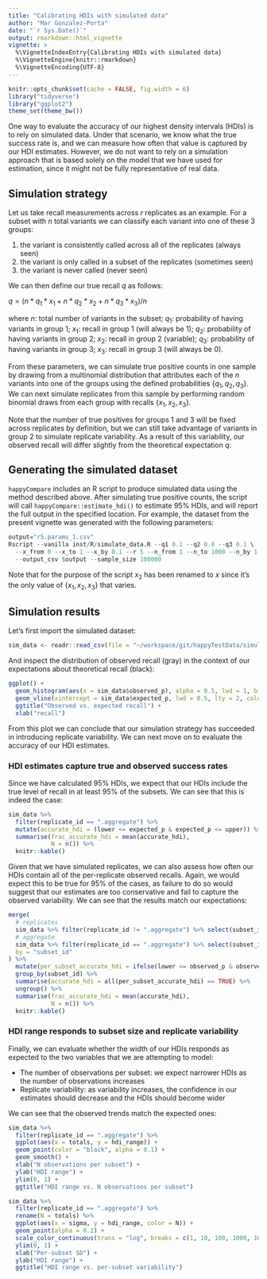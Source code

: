 ```yaml
---
title: "Calibrating HDIs with simulated data"
author: "Mar Gonzalez-Porta"
date: "`r Sys.Date()`"
output: rmarkdown::html_vignette
vignette: >
  %\VignetteIndexEntry{Calibrating HDIs with simulated data}
  %\VignetteEngine{knitr::rmarkdown}
  %\VignetteEncoding{UTF-8}
---
```


```r
knitr::opts_chunk$set(cache = FALSE, fig.width = 6)
library("tidyverse")
library("ggplot2")
theme_set(theme_bw())
```

One way to evaluate the accuracy of our highest density intervals (HDIs) is to rely on simulated data. Under that scenario, we know what the true success rate is, and we can measure how often that value is captured by our HDI estimates. However, we do not want to rely on a simulation approach that is based solely on the model that we have used for estimation, since it might not be fully representative of real data. 

## Simulation strategy
Let us take recall measurements across $r$ replicates as an example. For a subset with $n$ total variants we can classify each variant into one of these 3 groups: 

1) the variant is consistently called across all of the replicates (always seen)
2) the variant is only called in a subset of the replicates (sometimes seen) 
3) the variant is never called (never seen)

We can then define our true recall $q$ as follows:

$q = (n*q_1*x_1 + n*q_2*x_2 + n*q_3*x_3) / n$

where $n$: total number of variants in the subset; 
$q_1$: probability of having variants in group 1;
$x_1$: recall in group 1 (will always be 1);
$q_2$: probability of having variants in group 2;
$x_2$: recall in group 2 (variable);
$q_3$: probability of having variants in group 3;
$x_3$: recall in group 3 (will always be 0).

From these parameters, we can simulate true positive counts in one sample by drawing from a multinomial distribution that attributes each of the $n$ variants into one of the groups using the defined probabilities $\{q_1, q_2, q_3\}$. We can next simulate replicates from this sample by performing random binomial draws from each group with recalls $\{x_1, x_2, x_3\}$. 

Note that the number of true positives for groups 1 and 3 will be fixed across replicates by definition, but we can still take advantage of variants in group 2 to simulate replicate variability. As a result of this variability, our observed recall will differ slightly from the theoretical expectation $q$.


## Generating the simulated dataset
`happyCompare` includes an R script to produce simulated data using the method described above. After simulating true positive counts, the script will call `happyCompare::estimate_hdi()` to estimate 95% HDIs, and will report the full output in the specified location. For example, the dataset from the present vignette was generated with the following parameters:

```r
output="r5.params_1.csv"
Rscript --vanilla inst/R/simulate_data.R --q1 0.1 --q2 0.8 --q3 0.1 \
  --x_from 0 --x_to 1 --x_by 0.1 --r 5 --n_from 1 --n_to 1000 --n_by 1 \
  --output_csv $output --sample_size 100000
```

Note that for the purpose of the script $x_2$ has been renamed to $x$ since it's the only value of $\{x_1, x_2, x_3\}$ that varies.


## Simulation results

Let's first import the simulated dataset:
```r
sim_data <- readr::read_csv(file = "~/workspace/git/happyTestData/simulations/r5.params_1.csv")
```

And inspect the distribution of observed recall (gray) in the context of our expectations about theoretical recall (black):
```r
ggplot() +
  geom_histogram(aes(x = sim_data$observed_p), alpha = 0.5, lwd = 1, bins = 1000) +
  geom_vline(xintercept = sim_data$expected_p, lwd = 0.5, lty = 2, color = "black") +
  ggtitle("Observed vs. expected recall") +
  xlab("recall")
```

From this plot we can conclude that our simulation strategy has succeeded in introducing replicate variability. We can next move on to evaluate the accuracy of our HDI estimates.

### HDI estimates capture true and observed success rates
Since we have calculated 95% HDIs, we expect that our HDIs include the true level of recall in at least 95% of the subsets. We can see that this is indeed the case:

```r
sim_data %>% 
  filter(replicate_id == ".aggregate") %>% 
  mutate(accurate_hdi = (lower <= expected_p & expected_p <= upper)) %>% 
  summarise(frac_accurate_hdi = mean(accurate_hdi),
            N = n()) %>% 
  knitr::kable()
```

Given that we have simulated replicates, we can also assess how often our HDIs contain all of the per-replicate observed recalls. Again, we would expect this to be true for 95% of the cases, as failure to do so would suggest that our estimates are too conservative and fail to capture the observed variability. We can see that the results match our expectations: 

```r
merge(
  # replicates
  sim_data %>% filter(replicate_id != ".aggregate") %>% select(subset_id, observed_p),
  # aggregate
  sim_data %>% filter(replicate_id == ".aggregate") %>% select(subset_id, lower, upper),
  by = "subset_id"
) %>% 
  mutate(per_subset_accurate_hdi = ifelse(lower <= observed_p & observed_p <= upper, TRUE, FALSE)) %>% 
  group_by(subset_id) %>% 
  summarise(accurate_hdi = all(per_subset_accurate_hdi) == TRUE) %>% 
  ungroup() %>% 
  summarise(frac_accurate_hdi = mean(accurate_hdi),
            N = n()) %>% 
  knitr::kable()
```

### HDI range responds to subset size and replicate variability

Finally, we can evaluate whether the width of our HDIs responds as expected to the two variables that we are attempting to model: 

- The number of observations per subset: we expect narrower HDIs as the number of observations increases
- Replicate variability: as variability increases, the confidence in our estimates should decrease and the HDIs should become wider

We can see that the observed trends match the expected ones:

```r
sim_data %>% 
  filter(replicate_id == ".aggregate") %>% 
  ggplot(aes(x = totals, y = hdi_range)) +
  geom_point(color = "black", alpha = 0.1) +
  geom_smooth() +
  xlab("N observations per subset") +
  ylab("HDI range") +
  ylim(0, 1) +
  ggtitle("HDI range vs. N observations per subset")
```

```r
sim_data %>% 
  filter(replicate_id == ".aggregate") %>% 
  rename(N = totals) %>% 
  ggplot(aes(x = sigma, y = hdi_range, color = N)) +
  geom_point(alpha = 0.2) +
  scale_color_continuous(trans = "log", breaks = c(1, 10, 100, 1000, 10000, 100000, 1000000)) +
  ylim(0, 1) +
  xlab("Per-subset SD") +
  ylab("HDI range") +
  ggtitle("HDI range vs. per-subset variability")
```

